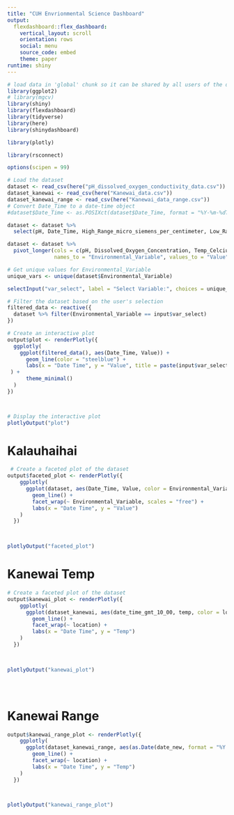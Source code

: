 ```yaml
---
title: "CUH Envrionmental Science Dashboard"
output: 
  flexdashboard::flex_dashboard:
    vertical_layout: scroll
    orientation: rows
    social: menu
    source_code: embed
    theme: paper
runtime: shiny
---
```


```r
# load data in 'global' chunk so it can be shared by all users of the dashboard
library(ggplot2)
# library(mgcv)
library(shiny)
library(flexdashboard)
library(tidyverse)
library(here)
library(shinydashboard)

library(plotly)

library(rsconnect)

options(scipen = 99)
```



```r

# Load the dataset
dataset <- read_csv(here("pH_dissolved_oxygen_conductivity_data.csv"))
dataset_kanewai <- read_csv(here("Kanewai_data.csv"))
dataset_kanewai_range <- read_csv(here("Kanewai_data_range.csv"))
# Convert Date_Time to a date-time object
#dataset$Date_Time <- as.POSIXct(dataset$Date_Time, format = "%Y-%m-%dT%H:%M:%SZ")

dataset <- dataset %>% 
  select(pH, Date_Time, High_Range_micro_siemens_per_centimeter, Low_Range_micro_siemens_per_centimeter, Dissolved_Oxygen_Concentration, Temp_Celcius)

dataset <- dataset %>% 
  pivot_longer(cols = c(pH, Dissolved_Oxygen_Concentration, Temp_Celcius, High_Range_micro_siemens_per_centimeter,Low_Range_micro_siemens_per_centimeter ),
               names_to = "Environmental_Variable", values_to = "Value")

# Get unique values for Environmental_Variable
unique_vars <- unique(dataset$Environmental_Variable)


```

```r
selectInput("var_select", label = "Select Variable:", choices = unique_vars)


```


```r
# Filter the dataset based on the user's selection
filtered_data <- reactive({
  dataset %>% filter(Environmental_Variable == input$var_select)
})

# Create an interactive plot
output$plot <- renderPlotly({
  ggplotly(
    ggplot(filtered_data(), aes(Date_Time, Value)) +
      geom_line(color = "steelblue") +
      labs(x = "Date Time", y = "Value", title = paste(input$var_select, "Kalauhahihai, October - November 2022"),
 ) +
      theme_minimal()
  )
})



# Display the interactive plot
plotlyOutput("plot")


```


Kalauhaihai
=======================================================================



```r

 # Create a faceted plot of the dataset
output$faceted_plot <- renderPlotly({
    ggplotly(
      ggplot(dataset, aes(Date_Time, Value, color = Environmental_Variable)) +
        geom_line() +
        facet_wrap(~ Environmental_Variable, scales = "free") +
        labs(x = "Date Time", y = "Value")
    ) 
  })
  


plotlyOutput("faceted_plot")


```

Kanewai Temp
=======================================================================

```r
# Create a faceted plot of the dataset
output$kanewai_plot <- renderPlotly({
    ggplotly(
      ggplot(dataset_kanewai, aes(date_time_gmt_10_00, temp, color = location)) +
        geom_line() +
        facet_wrap(~ location) +
        labs(x = "Date Time", y = "Temp")
    ) 
  })
  


plotlyOutput("kanewai_plot")





```


Kanewai Range
=======================================================================


```r


output$kanewai_range_plot <- renderPlotly({
    ggplotly(
      ggplot(dataset_kanewai_range, aes(as.Date(date_new, format = "%Y - %m - %d"), range, color = location)) +
        geom_line() +
        facet_wrap(~ location) +
        labs(x = "Date Time", y = "Temp")
    ) 
  })
  


plotlyOutput("kanewai_range_plot")
```


